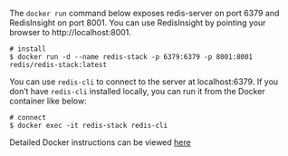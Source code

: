 
The `docker run` command below exposes redis-server on port 6379 and RedisInsight on port 8001. You can use RedisInsight by pointing your browser to http://localhost:8001.

```shell
# install
$ docker run -d --name redis-stack -p 6379:6379 -p 8001:8001 redis/redis-stack:latest
```

You can use `redis-cli` to connect to the server at localhost:6379. If you don’t have `redis-cli` installed locally, you can run it from the Docker container like below:

```shell
# connect
$ docker exec -it redis-stack redis-cli
```

Detailed Docker instructions can be viewed [here](/create/docker/redis-on-docker)
